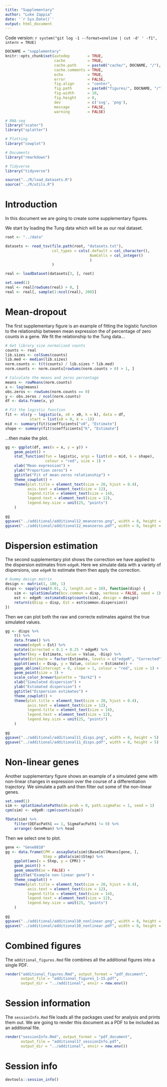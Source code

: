 ```yaml
---
title: "Supplementary"
author: "Luke Zappia"
date: '`r Sys.Date()`'
output: html_document
---
```


Code version: `r system("git log -1 --format=oneline | cut -d' ' -f1", intern = TRUE)`

```r
DOCNAME = "supplementary"
knitr::opts_chunk$set(autodep        = TRUE,
                      cache          = TRUE,
                      cache.path     = paste0("cache/", DOCNAME, "/"),
                      cache.comments = TRUE,
                      echo           = TRUE,
                      error          = FALSE,
                      fig.align      = "center",
                      fig.path       = paste0("figures/", DOCNAME, "/"),
                      fig.width      = 10,
                      fig.height     = 8,
                      dev            = c('svg', 'png'),
                      message        = FALSE,
                      warning        = FALSE)
```

```r
# RNA-seq
library("scater")
library("splatter")

# Plotting
library("cowplot")

# Documents
library("rmarkdown")

# Tidyverse
library("tidyverse")
```

```r
source("../R/load_datasets.R")
source("../R/utils.R")
```

Introduction
============

In this document we are going to create some supplementary figures.

We start by loading the Tung data which will be as our real dataset.

```r
root <- "../data"

datasets <- read_tsv(file.path(root, "datasets.txt"),
                     col_types = cols(.default = col_character(),
                                      NumCells = col_integer()
                                      )
                     )

real <- loadDataset(datasets[3, ], root)

set.seed(1)
real <- real[rowSums(real) > 0, ]
real <- real[, sample(1:ncol(real), 200)]
```

Mean-dropout
============

The first supplementary figure is an example of fitting the logistic function
to the relationship between mean expression the of percentage of zero counts
in a gene. We fit the relationship to the Tung data...

```r
# Get library size normalised counts
counts <- real
lib.sizes <- colSums(counts)
lib.med <- median(lib.sizes)
norm.counts <- t(t(counts) / lib.sizes * lib.med)
norm.counts <- norm.counts[rowSums(norm.counts > 0) > 1, ]

# Calculate the means and zeros percentage
means <- rowMeans(norm.counts)
x <- log(means)
obs.zeros <- rowSums(norm.counts == 0)
y <- obs.zeros / ncol(norm.counts)
df <- data.frame(x, y)

# Fit the logistic function
fit <- nls(y ~ logistic(x, x0 = x0, k = k), data = df,
           start = list(x0 = 0, k = -1))
mid <- summary(fit)$coefficients["x0", "Estimate"]
shape <- summary(fit)$coefficients["k", "Estimate"]
```

...then make the plot.

```r
gg <- ggplot(df, aes(x = x, y = y)) +
    geom_point() +
    stat_function(fun = logistic, args = list(x0 = mid, k = shape),
                  colour = "red", size = 1) +
    xlab("Mean expression") +
    ylab("Proportion zeros") +
    ggtitle("Fit of mean-zeros relationship") +
    theme_cowplot() +
    theme(plot.title = element_text(size = 20, hjust = 0.4),
          axis.text = element_text(size = 12),
          legend.title = element_text(size = 14),
          legend.text = element_text(size = 12),
          legend.key.size = unit(25, "points")
    )

gg
ggsave("../additional/additional12_meanzeros.png", width = 8, height = 5)
ggsave("../additional/additional12_meanzeros.pdf", width = 8, height = 5)
```

Dispersion estimation
=====================

The second supplementary plot shows the correction we have applied to the
dispersion estimates from `edgeR`. Here we simulate data with a variety of
dispersions, use `edgeR` to estimate them then apply the correction.

```r
# Dummy design matrix
design <- matrix(1, 100, 1)
disps <- sapply(seq(0.01, 2, length.out = 10), function(disp) {
    sim <- splatSimulate(bcv.common = disp, verbose = FALSE, seed = 1)
    est <- edgeR::estimateDisp(counts(sim), design = design)
    return(c(Disp = disp, Est = est$common.dispersion))
})
```

Then we can plot both the raw and correcte estimates against the true simulated
values.

```r
gg <- disps %>%
    t() %>%
    data.frame() %>%
    rename(edgeR = Est) %>%
    mutate(Corrected = 0.1 + 0.25 * edgeR) %>%
    gather(key = Estimate, value = Value, -Disp) %>%
    mutate(Estimate = factor(Estimate, levels = c("edgeR", "Corrected"))) %>%
    ggplot(aes(x = Disp, y = Value, colour = Estimate)) +
    geom_abline(intercept = 0, slope = 1, colour = "red", size = 1) +
    geom_point(size = 3) +
    scale_color_brewer(palette = "Dark2") +
    xlab("Simulated dispersion") +
    ylab("Estimated dispersion") +
    ggtitle("Dispersion estimates") +
    theme_cowplot() +
    theme(plot.title = element_text(size = 20, hjust = 0.4),
          axis.text = element_text(size = 12),
          legend.title = element_text(size = 14),
          legend.text = element_text(size = 12),
          legend.key.size = unit(25, "points")
    )

gg
ggsave("../additional/additional11_disps.png", width = 8, height = 5)
ggsave("../additional/additional11_disps.pdf", width = 8, height = 5)
```

Non-linear genes
================

Another supplementary figure shows an example of a simulated gene with
non-linear changes in expression over the course of a differentiation
trajectory. We simulate a path and then filter out some of the non-linear genes.

```r
set.seed(1)
sim <- splatSimulatePaths(de.prob = 0, path.sigmaFac = 1, seed = 1)
cpm(sim) <- edgeR::cpm(counts(sim))

fData(sim) %>%
    filter(DEFacPath1 == 1, SigmaFacPath1 != 0) %>%
    arrange(-GeneMean) %>% head
```

Then we select one to plot.

```r
gene <- "Gene8810"
gg <- data.frame(CPM = assayData(sim)$BaseCellMeans[gene, ],
                 Step = pData(sim)$Step) %>%
    ggplot(aes(x = Step, y = CPM)) +
    geom_point() +
    geom_smooth(se = FALSE) +
    ggtitle("Example non-linear gene") +
    theme_cowplot() +
    theme(plot.title = element_text(size = 20, hjust = 0.4),
          axis.text = element_text(size = 12),
          legend.title = element_text(size = 14),
          legend.text = element_text(size = 12),
          legend.key.size = unit(25, "points")
    )

gg
ggsave("../additional/additional10_nonlinear.png", width = 8, height = 5)
ggsave("../additional/additional10_nonlinear.pdf", width = 8, height = 5)
```

Combined figures
================

The `additional_figures.Rmd` file combines all the additional figures into a
single PDF.

```r
render("additional_figures.Rmd", output_format = "pdf_document",
       output_file = "additional_figures_1-15.pdf",
       output_dir = "../additional", envir = new.env())
```

Session information
===================

The `sessionInfo.Rmd` file loads all the packages used for analysis and prints
them out. We are going to render this document as a PDF to be included as an
additional file.

```r
render("sessionInfo.Rmd", output_format = "pdf_document",
       output_file = "additional17_sessionInfo.pdf",
       output_dir = "../additional", envir = new.env())
```

Session info
============

```r
devtools::session_info()
```
